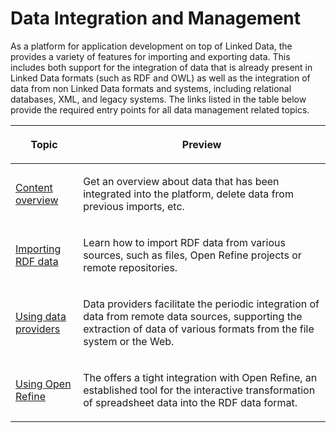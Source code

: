 = Data Integration and Management =
As a platform for application development on top of Linked Data, the {{PRODUCT}} provides a variety of features for importing and exporting data. This includes both support for the integration of data that is already present in Linked Data formats (such as RDF and OWL) as well as the integration of data from non Linked Data formats and systems, including relational databases, XML, and legacy systems. The links listed in the table below provide the required entry points for all data management related topics.


{|class="wikitable sortable"
|-
! Topic
! Preview
|-
| [[Help:ContentOverview | Content overview ]]
| Get an overview about data that has been integrated into the platform, delete data from previous imports, etc.
|-
| [[Help:RDFImport | Importing RDF data]]
| Learn how to import RDF data from various sources, such as files, Open Refine projects or remote repositories.
|-
| [[Help:Providers | Using data providers]]
| Data providers facilitate the periodic integration of data from remote data sources, supporting the extraction of data of various formats from the file system or the Web.
|-
| [[Help:OpenRefine | Using Open Refine]]
| The {{PRODUCT}} offers a tight integration with Open Refine, an established tool for the interactive transformation of spreadsheet data into the RDF data format.
|}